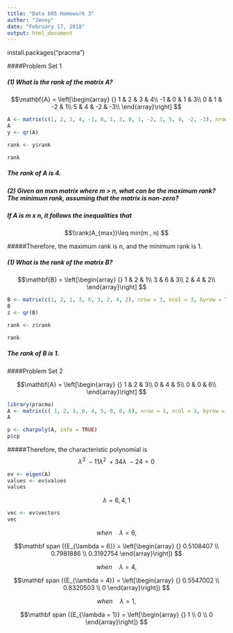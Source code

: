 ---
title: "Data 605 Homework 3"
author: "Jenny"
date: "February 17, 2018"
output: html_document
---

install.packages("pracma")

####Problem Set 1

##### (1) What is the rank of the matrix A?

$$\mathbf{A} = \left[\begin{array}
{}
1 & 2 & 3 & 4\\
-1 & 0 & 1 & 3\\
0 & 1 & -2 & 1\\
5 & 4 & -2 & -3\\
\end{array}\right]
$$


```{r}
A <- matrix(c(1, 2, 3, 4, -1, 0, 1, 3, 0, 1, -2, 1, 5, 4, -2, -3), nrow = 4, ncol = 4, byrow = TRUE)
A
y <- qr(A)

rank <- y$rank

rank

```
##### The rank of A is 4.

##### (2) Given an mxn matrix where m > n, what can be the maximum rank? The minimum rank, assuming that the matrix is non-zero?

##### If A is m x n, it follows the inequalities that 
$$\\rank(A_{max})\leq min(m , n)
$$

#####Therefore, the maximum rank is n, and the minimum rank is 1.

##### (1) What is the rank of the matrix B?
$$\mathbf{B} = \left[\begin{array}
{}
1 & 2 & 1\\
3 & 6 & 3\\
2 & 4 & 2\\
\end{array}\right]
$$

```{r}
B <- matrix(c(1, 2, 1, 3, 6, 3, 2, 4, 2), nrow = 3, ncol = 3, byrow = TRUE)
B
z <- qr(B)

rank <- z$rank

rank

```

##### The rank of B is 1.

####Problem Set 2

$$\mathbf{A} = \left[\begin{array}
{}
1 & 2 & 3\\
0 & 4 & 5\\
0 & 0 & 6\\
\end{array}\right]
$$

```{r}

library(pracma)
A <- matrix(c( 1, 2, 3, 0, 4, 5, 0, 0, 6), nrow = 3, ncol = 3, byrow = TRUE)
A

p <- charpoly(A, info = TRUE)
p$cp
```
#####Therefore, the characteristic polynomial is 
$$\lambda^3\ - 11\lambda^2\ + 34\lambda\ - 24 = 0$$

```{r}
ev <- eigen(A)
values <- ev$values
values
```
$$\lambda = 6, 4,1
$$
```{r}
vec <- ev$vectors
vec
```
$$when\quad \lambda = 6,
$$

$$\mathbf span ({E_{\lambda = 6}} = \left[\begin{array}
{}
0.5108407 \\
0.7981886 \\
0.3192754 
\end{array}\right])
$$

$$when\quad \lambda = 4,
$$

$$\mathbf span ({E_{\lambda = 4}} = \left[\begin{array}
{}
0.5547002 \\
0.8320503 \\
0 
\end{array}\right])
$$

$$when\quad \lambda = 1,
$$

$$\mathbf span ({E_{\lambda = 1}} = \left[\begin{array}
{}
1 \\
0 \\
0 
\end{array}\right])
$$
